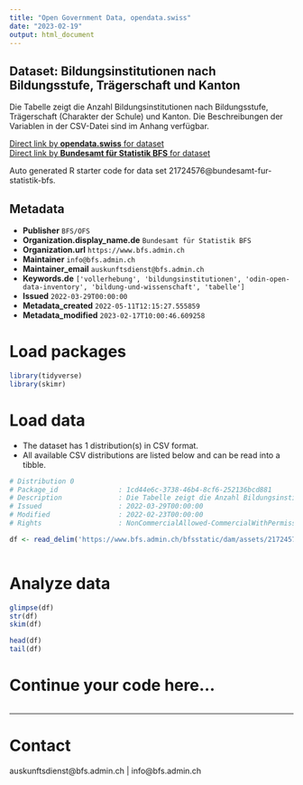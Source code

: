 ```yaml
---
title: "Open Government Data, opendata.swiss"
date: "2023-02-19"
output: html_document
---
```


## Dataset: Bildungsinstitutionen nach Bildungsstufe, Trägerschaft und Kanton

Die Tabelle zeigt die Anzahl Bildungsinstitutionen nach Bildungsstufe, Trägerschaft (Charakter der Schule) und Kanton. Die Beschreibungen der Variablen in der CSV-Datei sind im Anhang verfügbar.

[Direct link by **opendata.swiss** for dataset](https://opendata.swiss/de/dataset/bildungsinstitutionen-nach-bildungsstufe-tragerschaft-und-kanton3)<br>
[Direct link by **Bundesamt für Statistik BFS** for dataset](https://www.bfs.admin.ch/asset/de/ts-x-15.05.00.01)

Auto generated R starter code for data set 21724576@bundesamt-fur-statistik-bfs.

## Metadata

- **Publisher** `BFS/OFS`
- **Organization.display_name.de** `Bundesamt für Statistik BFS`
- **Organization.url** `https://www.bfs.admin.ch`
- **Maintainer** `info@bfs.admin.ch`
- **Maintainer_email** `auskunftsdienst@bfs.admin.ch`
- **Keywords.de** `['vollerhebung', 'bildungsinstitutionen', 'odin-open-data-inventory', 'bildung-und-wissenschaft', 'tabelle']`
- **Issued** `2022-03-29T00:00:00`
- **Metadata_created** `2022-05-11T12:15:27.555859`
- **Metadata_modified** `2023-02-17T10:00:46.609258`


# Load packages

```r

library(tidyverse)
library(skimr)

```

# Load data

-   The dataset has 1 distribution(s) in CSV format.
-   All available CSV distributions are listed below and can be read into a tibble.

```r

# Distribution 0
# Package_id               : 1cd44e6c-3738-46b4-8cf6-252136bcd881
# Description              : Die Tabelle zeigt die Anzahl Bildungsinstitutionen nach Bildungsstufe, Trägerschaft (Charakter der Schule) und Kanton. Die Beschreibungen der Variablen in der CSV-Datei sind im Anhang verfügbar.
# Issued                   : 2022-03-29T00:00:00
# Modified                 : 2022-02-23T00:00:00
# Rights                   : NonCommercialAllowed-CommercialWithPermission-ReferenceRequired

df <- read_delim('https://www.bfs.admin.ch/bfsstatic/dam/assets/21724577/master')



```

# Analyze data

```r

glimpse(df)
str(df)
skim(df)

head(df)
tail(df)

```

# Continue your code here...

```r

```

------------------------------------------------------------------------

# Contact

auskunftsdienst@bfs.admin.ch | info@bfs.admin.ch
